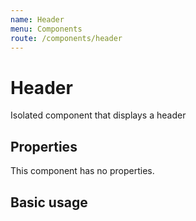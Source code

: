 ```yaml
---
name: Header
menu: Components
route: /components/header
---
```



# Header

Isolated component that displays a header


## Properties

This component has no properties.


## Basic usage


<Playground>
    <Header />
</Playground>


